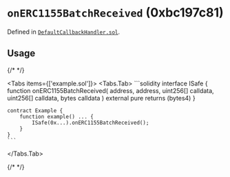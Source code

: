 


<LegacyCallout />

# `onERC1155BatchReceived` (0xbc197c81)






Defined in [`DefaultCallbackHandler.sol`](https://github.com/safe-global/safe-smart-account/tree/v1.3.0/contracts/handler/DefaultCallbackHandler.sol#L25).


## Usage

{/* <!-- vale off --> */}

<Tabs items={['example.sol']}>
  <Tabs.Tab>
    ```solidity
    interface ISafe {
        function onERC1155BatchReceived(
            address,
            address,
            uint256[] calldata,
            uint256[] calldata,
            bytes calldata
        ) external pure  returns (bytes4)
    }

    contract Example {
        function example() ... {
            ISafe(0x...).onERC1155BatchReceived();
        }
    }
    ```
  </Tabs.Tab>
</Tabs>

{/* <!-- vale on --> */}






